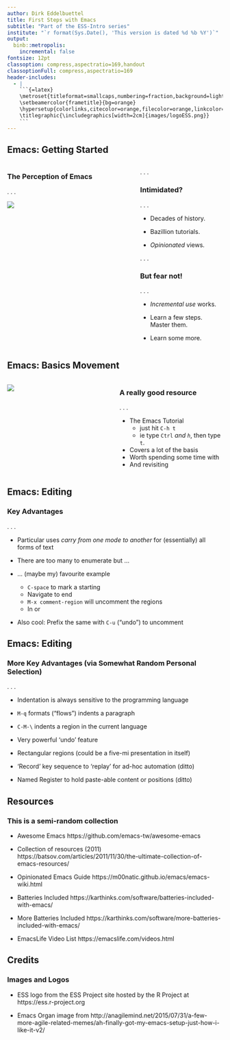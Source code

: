 ```yaml
---
author: Dirk Eddelbuettel
title: First Steps with Emacs
subtitle: "Part of the ESS-Intro series"
institute: "`r format(Sys.Date(), 'This version is dated %d %b %Y')`"
output:
  binb::metropolis:
    incremental: false
fontsize: 12pt
classoption: compress,aspectratio=169,handout
classoptionFull: compress,aspectratio=169
header-includes:
  - |
    ```{=latex}
    \metroset{titleformat=smallcaps,numbering=fraction,background=light}
    \setbeamercolor{frametitle}{bg=orange}
    \hypersetup{colorlinks,citecolor=orange,filecolor=orange,linkcolor=orange,urlcolor=orange}
    \titlegraphic{\includegraphics[width=2cm]{images/logoESS.png}}
    ```
---
```



## Emacs: Getting Started

::::: {.columns}
::: {.column width="60%"}

\bigskip

### The Perception of Emacs

. . .

\bigskip

![](images/emacs_organ.jpeg)

:::
::: {.column width="40%"}

\small

. . .

### Intimidated?

. . .

- Decades of history.

- Bazillion tutorials.

- _Opinionated_ views.

\smallskip 

. . .

### But fear not!

. . .

- _Incremental use_ works.

- Learn a few steps. Master them.

- Learn some more.



:::
::::::


## Emacs: Basics Movement


::::: {.columns}
::: {.column width="50%"}

![](images/emacs_tutorial.png)

:::
::: {.column width="50%"}

### A really good \alert{builtin} resource

\medskip

. . .

- The Emacs Tutorial
  - just hit `C-h t`
  - ie type `Ctrl` _and `h`_, then type `t`.
- Covers a lot of the basis
- Worth spending some time with
- And revisiting

\medskip


:::
::::::


## Emacs: Editing

### Key Advantages

. . .

- Particular uses _carry from one mode to another_ for (essentially)
  all forms of text

- There are too many to enumerate but ...

- ... (maybe my) favourite example

  - `C-space` to mark a starting
  - Navigate to end
  - `M-x comment-region` will uncomment the regions
  - In \alert{any programming language} or \alert{text format}

- Also cool:  Prefix the same with `C-u` ("undo") to uncomment

## Emacs: Editing

### More Key Advantages (via Somewhat Random Personal Selection)

. . .

- Indentation is always sensitive to the programming language

- `M-q` formats ("flows") indents a paragraph

- `C-M-\` indents a region in the current language

- Very powerful 'undo' feature

- Rectangular regions (could be a five-mi presentation in itself)

- 'Record' key sequence to 'replay' for ad-hoc automation (ditto)

- Named Register to hold paste-able content or positions (ditto)

## Resources

### This is a semi-random collection

\footnotesize 

- Awesome Emacs https://github.com/emacs-tw/awesome-emacs

- Collection of resources (2011) https://batsov.com/articles/2011/11/30/the-ultimate-collection-of-emacs-resources/

- Opinionated Emacs Guide https://m00natic.github.io/emacs/emacs-wiki.html

- Batteries Included https://karthinks.com/software/batteries-included-with-emacs/
  
- More Batteries Included   https://karthinks.com/software/more-batteries-included-with-emacs/
  
- EmacsLife Video List https://emacslife.com/videos.html  

## Credits

\footnotesize 

### Images and Logos

- ESS logo from the ESS Project site hosted by the R Project at https://ess.r-project.org

- Emacs Organ image from http://anagilemind.net/2015/07/31/a-few-more-agile-related-memes/ah-finally-got-my-emacs-setup-just-how-i-like-it-v2/
